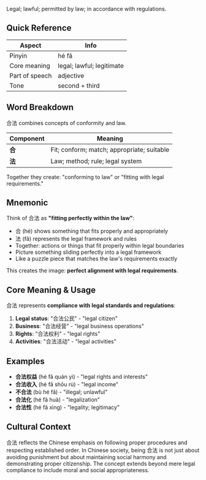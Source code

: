 Legal; lawful; permitted by law; in accordance with regulations.

## Quick Reference

| Aspect         | Info                               |
| -------------- | ---------------------------------- |
| Pinyin         | hé fǎ                              |
| Core meaning   | legal; lawful; legitimate          |
| Part of speech | adjective                          |
| Tone           | second + third                     |

## Word Breakdown

合法 combines concepts of conformity and law.

| Component | Meaning                                    |
| --------- | ------------------------------------------ |
| **合**    | Fit; conform; match; appropriate; suitable |
| **法**    | Law; method; rule; legal system            |

Together they create: "conforming to law" or "fitting with legal requirements."

## Mnemonic

Think of 合法 as **"fitting perfectly within the law"**:

- 合 (hé) shows something that fits properly and appropriately
- 法 (fǎ) represents the legal framework and rules
- Together: actions or things that fit properly within legal boundaries
- Picture something sliding perfectly into a legal framework
- Like a puzzle piece that matches the law's requirements exactly

This creates the image: **perfect alignment with legal requirements**.

## Core Meaning & Usage

合法 represents **compliance with legal standards and regulations**:

1. **Legal status**: "合法公民" - "legal citizen"
2. **Business**: "合法经营" - "legal business operations"
3. **Rights**: "合法权利" - "legal rights"
4. **Activities**: "合法活动" - "legal activities"

## Examples

- **合法权益** (hé fǎ quán yì) - "legal rights and interests"
- **合法收入** (hé fǎ shōu rù) - "legal income"
- **不合法** (bù hé fǎ) - "illegal; unlawful"
- **合法化** (hé fǎ huà) - "legalization"
- **合法性** (hé fǎ xìng) - "legality; legitimacy"

## Cultural Context

合法 reflects the Chinese emphasis on following proper procedures and respecting established order. In Chinese society, being 合法 is not just about avoiding punishment but about maintaining social harmony and demonstrating proper citizenship. The concept extends beyond mere legal compliance to include moral and social appropriateness.
